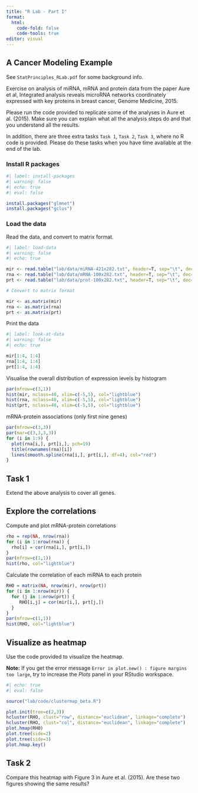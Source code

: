 ```yaml
---
title: "R Lab - Part I"
format: 
  html:
    code-fold: false
    code-tools: true
editor: visual
---
```


## A Cancer Modeling Example

See `StatPrinciples_RLab.pdf` for some background info.

Exercise on analysis of miRNA, mRNA and protein data from the paper Aure et al, Integrated analysis reveals microRNA networks coordinately expressed with key proteins in breast cancer, Genome Medicine, 2015.

Please run the code provided to replicate some of the analyses in Aure et al. (2015). Make sure you can explain what all the analysis steps do and that you understand all the results.

In addition, there are three extra tasks `Task 1`, `Task 2`, `Task 3`, where no R code is provided. Please do these tasks when you have time available at the end of the lab.

### Install R packages

```r
#| label: install-packages
#| warning: false
#| echo: true
#| eval: false

install.packages("glmnet")
install.packages("gclus")
```


### Load the data

Read the data, and convert to matrix format.

```r
#| label: load-data
#| warning: false
#| echo: true

mir <- read.table("lab/data/miRNA-421x282.txt", header=T, sep="\t", dec=".")
rna <- read.table("lab/data/mRNA-100x282.txt", header=T, sep="\t", dec=".")
prt <- read.table("lab/data/prot-100x282.txt", header=T, sep="\t", dec=".")

# Convert to matrix format

mir <- as.matrix(mir)
rna <- as.matrix(rna)
prt <- as.matrix(prt)
```

Print the data

```r
#| label: look-at-data
#| warning: false
#| echo: true

mir[1:4, 1:4]
rna[1:4, 1:4]
prt[1:4, 1:4]
```

Visualise the overall distribution of expression levels by histogram

```r
par(mfrow=c(3,1))
hist(mir, nclass=40, xlim=c(-5,5), col="lightblue")
hist(rna, nclass=40, xlim=c(-5,5), col="lightblue")
hist(prt, nclass=40, xlim=c(-5,5), col="lightblue")
```

mRNA-protein associations (only first nine genes)

```r
par(mfrow=c(3,3))
par(mar=c(3,3,3,3))
for (i in 1:9) {
  plot(rna[i,], prt[i,], pch=19)
  title(rownames(rna)[i])
  lines(smooth.spline(rna[i,], prt[i,], df=4), col="red")
}
```

::: callout-note
## Task 1

Extend the above analysis to cover all genes.
:::

## Explore the correlations

Compute and plot mRNA-protein correlations

```r
rho = rep(NA, nrow(rna))  
for (i in 1:nrow(rna)) {
  rho[i] = cor(rna[i,], prt[i,])
}
par(mfrow=c(1,1))
hist(rho, col="lightblue")
```

Calculate the correlation of each miRNA to each protein

```r
RHO = matrix(NA, nrow(mir), nrow(prt))
for (i in 1:nrow(mir)) {
  for (j in 1:nrow(prt)) {
     RHO[i,j] = cor(mir[i,], prt[j,]) 
  }
}
par(mfrow=c(1,1))
hist(RHO, col="lightblue")
```

## Visualize as heatmap

Use the code provided to visualize the heatmap. 

**Note:** If you get the error message `Error in plot.new() : figure margins too large`, try to increase the *Plots* panel in your RStudio workspace. 

```r
#| echo: true
#| eval: false

source("lab/code/clustermap_beta.R")

plot.init(tree=c(2,3))
hcluster(RHO, clust="row", distance="euclidean", linkage="complete")
hcluster(RHO, clust="col", distance="euclidean", linkage="complete")
plot.hmap(RHO)
plot.tree(side=2)
plot.tree(side=3)
plot.hmap.key()
```

::: callout-note
## Task 2

Compare this heatmap with Figure 3 in Aure et al. (2015). Are these two figures showing the same results?
:::
